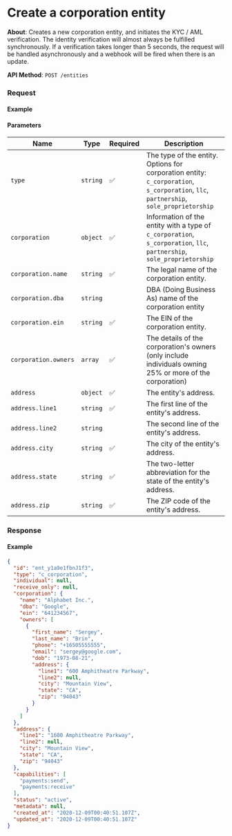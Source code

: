 
# Create a corporation entity

**About**: Creates a new corporation entity, and initiates the KYC / AML verification. The identity verification will almost always be fulfilled synchronously. If a verification takes longer than 5 seconds, the request will be handled asynchronously and a webhook will be fired when there is an update.

**API Method**: `POST /entities`

### Request

#### Example
<EntitiesCreateCorporation />

#### Parameters
| Name                 | Type     | Required | Description                                                                                                                                                 |
|----------------------|----------|----------|-------------------------------------------------------------------------------------------------------------------------------------------------------------|
| `type`               | `string` | ✅        | The type of the entity. Options for corporation entity: `c_corporation`, `s_corporation`, `llc`, `partnership`, `sole_proprietorship` |
| `corporation`        | `object` | ✅        | Information of the entity with a type of `c_corporation`, `s_corporation`, `llc`, `partnership`, `sole_proprietorship`                |
| `corporation.name`   | `string` | ✅        | The legal name of the corporation entity.                                                                                                                   |
| `corporation.dba`    | `string` |          | DBA (Doing Business As) name of the corporation entity                                                                                                      |
| `corporation.ein`    | `string` | ✅        | The EIN of the corporation entity.                                                                                                                          |
| `corporation.owners` | `array`  | ✅        | The details of the corporation's owners (only include individuals owning 25% or more of the corporation)                                                    |
| `address`            | `object` | ✅        | The entity's address.                                                                                                                                       |
| `address.line1`      | `string` | ✅        | The first line of the entity's address.                                                                                                                     |
| `address.line2`      | `string` |          | The second line of the entity's address.                                                                                                                    |
| `address.city`       | `string` | ✅        | The city of the entity's address.                                                                                                                           |
| `address.state`      | `string` | ✅        | The two-letter abbreviation for the state of the entity's address.                                                                                          |
| `address.zip`        | `string` | ✅        | The ZIP code of the entity's address.                                                                                                                       |

### Response

#### Example
```json
{
  "id": "ent_y1a9e1fbnJ1f3",
  "type": "c_corporation",
  "individual": null,
  "receive_only": null,
  "corporation": {
    "name": "Alphabet Inc.",
    "dba": "Google",
    "ein": "641234567",
    "owners": [
      {
        "first_name": "Sergey",
        "last_name": "Brin",
        "phone": "+16505555555",
        "email": "sergey@google.com",
        "dob": "1973-08-21",
        "address": {
          "line1": "600 Amphitheatre Parkway",
          "line2": null,
          "city": "Mountain View",
          "state": "CA",
          "zip": "94043"
        }
      }
    ]
  },
  "address": {
    "line1": "1600 Amphitheatre Parkway",
    "line2": null,
    "city": "Mountain View",
    "state": "CA",
    "zip": "94043"
  },
  "capabilities": [
    "payments:send",
    "payments:receive"
  ],
  "status": "active",
  "metadata": null,
  "created_at": "2020-12-09T00:40:51.107Z",
  "updated_at": "2020-12-09T00:40:51.107Z"
}
```
